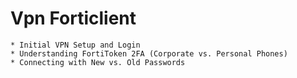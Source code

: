 # Vpn Forticlient
    * Initial VPN Setup and Login
    * Understanding FortiToken 2FA (Corporate vs. Personal Phones)
    * Connecting with New vs. Old Passwords